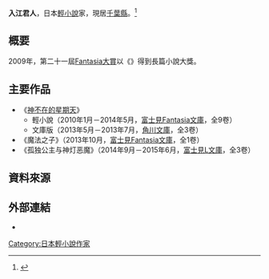 {{Infobox writer
| name          = 入江君人
| kana          = いりえ きみひと
| romaji        = Irie Kimihito
| image         = 
| image_size    = 
| caption       = 
| birth_date    = 
| birth_place   = 
| death_date    = 
| death_place   = 
| occupation    = [[小說家|小說家]]<br/>
| nationality   = {{JPN}}
| period        = 2009年－
| genre         = [[輕小說|輕小說]]
| subject       = 
| movement      = 
| notable_works = 《[[神不在的星期天|神不在的星期天]]》
| awards        = 第二十一回[[Fantasia大賞|Fantasia大賞]]長編小説大賞（2009年）
| website       = 
}}
'''入江君人'''{{bd||}}，日本[[輕小說|輕小說]]家，現居[[千葉縣|千葉縣]]。<ref>{{Cite web |url=https://www.kadokawa.com.tw/p1-products_detail.php?id=ccb8Ni9hE8A1RUjAPoaINtjExOM-A30IFa4MTITHaIqh |title=台灣角川-作者介紹 |accessdate=2013-10-06 |archive-date=2016-03-04 |archive-url=https://web.archive.org/web/20160304194424/https://www.kadokawa.com.tw/p1-products_detail.php?id=ccb8Ni9hE8A1RUjAPoaINtjExOM-A30IFa4MTITHaIqh |dead-url=no }}</ref>
== 概要 ==
2009年，第二十一屆[[Fantasia大賞|Fantasia大賞]]以《{{lang|ja|日曜の人達}}》得到長篇小說大獎。

== 主要作品 ==
* 《[[神不在的星期天|神不在的星期天]]》
** 輕小說（2010年1月－2014年5月，[[富士見Fantasia文庫|富士見Fantasia文庫]]，全9卷）
** 文庫版（2013年5月－2013年7月，[[角川文庫|角川文庫]]，全3卷）
* 《魔法之子》（2013年10月，[[富士見Fantasia文庫|富士見Fantasia文庫]]，全1卷）
* 《孤独公主与神灯恶魔》（2014年9月－2015年6月，[[富士見L文庫|富士見L文庫]]，全3卷）

== 資料來源 ==
{{reflist}}
== 外部連結 ==
* {{twitter|iriekimihito}}

{{Fantasia大獎}}
{{DEFAULTSORT:iriekimihito}}
[[Category:日本輕小說作家|Category:日本輕小說作家]]